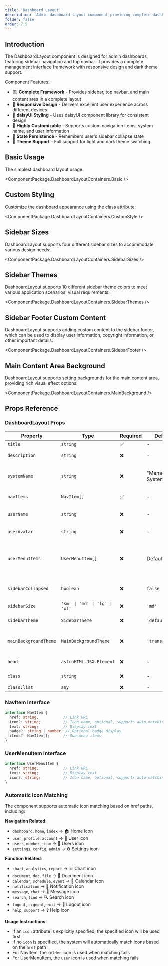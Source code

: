 ```yaml
---
title: 'Dashboard Layout'
description: 'Admin dashboard layout component providing complete dashboard framework with sidebar navigation, top navbar, and responsive design'
folder: false
order: 7.5
---
```



## Introduction

The DashboardLayout component is designed for admin dashboards, featuring sidebar navigation and top navbar. It provides a complete management interface framework with responsive design and dark theme support.

Component Features:

- 🏗️ **Complete Framework** - Provides sidebar, top navbar, and main content area in a complete layout
- 📱 **Responsive Design** - Delivers excellent user experience across different devices
- 🎨 **daisyUI Styling** - Uses daisyUI component library for consistent design
- 🔧 **Highly Customizable** - Supports custom navigation items, system name, and user information
- 💾 **State Persistence** - Remembers user's sidebar collapse state
- 🌙 **Theme Support** - Full support for light and dark theme switching

## Basic Usage

The simplest dashboard layout usage:

<ComponentPackage.DashboardLayoutContainers.Basic />

## Custom Styling

Customize the dashboard appearance using the class attribute:

<ComponentPackage.DashboardLayoutContainers.CustomStyle />

## Sidebar Sizes

DashboardLayout supports four different sidebar sizes to accommodate various design needs:

<ComponentPackage.DashboardLayoutContainers.SidebarSizes />

## Sidebar Themes

DashboardLayout supports 10 different sidebar theme colors to meet various application scenarios' visual requirements:

<ComponentPackage.DashboardLayoutContainers.SidebarThemes />



## Sidebar Footer Custom Content

DashboardLayout supports adding custom content to the sidebar footer, which can be used to display user information, copyright information, or other important details:

<ComponentPackage.DashboardLayoutContainers.SidebarFooter />

## Main Content Area Background

DashboardLayout supports setting backgrounds for the main content area, providing rich visual effect options:

<ComponentPackage.DashboardLayoutContainers.MainBackground />




## Props Reference

### DashboardLayout Props

| Property           | Type                 | Required | Default         | Description                        |
| ------------------ | -------------------- | -------- | --------------- | ---------------------------------- |
| `title`            | `string`             | ✅       | -               | Page title                         |
| `description`      | `string`             | ❌       | -               | Page description                   |
| `systemName`       | `string`             | ❌       | "Management System" | System name displayed in sidebar   |
| `navItems`         | `NavItem[]`          | ✅       | -               | Navigation items array             |
| `userName`         | `string`             | ❌       | -               | Username displayed in top navbar   |
| `userAvatar`       | `string`             | ❌       | -               | User avatar URL                    |
| `userMenuItems`    | `UserMenuItem[]`     | ❌       | Default menu    | User dropdown menu items with auto icon matching |
| `sidebarCollapsed` | `boolean`            | ❌       | `false`         | Whether to collapse sidebar        |
| `sidebarSize`      | `'sm' \| 'md' \| 'lg' \| 'xl'` | ❌       | `'md'`          | Sidebar size configuration         |
| `sidebarTheme`     | `SidebarTheme`       | ❌       | `'default'`     | Sidebar theme color                |
| `mainBackgroundTheme` | `MainBackgroundTheme` | ❌       | `'transparent'` | Main content area background theme  |
| `head`             | `astroHTML.JSX.Element` | ❌       | -               | Custom head content                |
| `class`            | `string`             | ❌       | -               | Page class name                    |
| `class:list`       | `any`                | ❌       | -               | Class list                         |

### NavItem Interface

```typescript
interface NavItem {
  href: string;           // Link URL
  icon?: string;          // Icon name, optional, supports auto-matching
  text: string;           // Display text
  badge?: string | number; // Optional badge display
  items?: NavItem[];      // Sub-menu items
}
```

### UserMenuItem Interface

```typescript
interface UserMenuItem {
  href: string;           // Link URL
  text: string;           // Display text
  icon?: string;          // Icon name, optional, supports auto-matching
}
```

### Automatic Icon Matching

The component supports automatic icon matching based on href paths, including:

**Navigation Related**:
- `dashboard`, `home`, `index` → 🏠 Home icon
- `user`, `profile`, `account` → 👤 User icon
- `users`, `member`, `team` → 👥 Users icon
- `settings`, `config`, `admin` → ⚙️ Settings icon

**Function Related**:
- `chart`, `analytics`, `report` → 📊 Chart icon
- `document`, `doc`, `file` → 📄 Document icon
- `calendar`, `schedule`, `event` → 📅 Calendar icon
- `notification` → 🔔 Notification icon
- `message`, `chat` → 💬 Message icon
- `search`, `find` → 🔍 Search icon
- `logout`, `signout`, `exit` → 🚪 Logout icon
- `help`, `support` → ❓ Help icon

**Usage Instructions**:
- If an `icon` attribute is explicitly specified, the specified icon will be used first
- If no `icon` is specified, the system will automatically match icons based on the `href` path
- For NavItem, the `folder` icon is used when matching fails
- For UserMenuItem, the `user` icon is used when matching fails